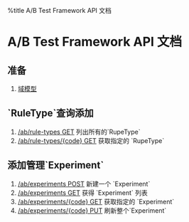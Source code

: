 %title A/B Test Framework API 文档

=A/B Test Framework API 文档=

==准备==
# [[api_doc/domains|域模型 ]]
==`RuleType`查询添加==
# [[api_doc/rule-types_get|/ab/rule-types GET]] 列出所有的`RupeType`
# [[api_doc/rule-types_id_get|/ab/rule-types/{code} GET]] 获取指定的 `RupeType`
==添加管理`Experiment`==
# [[api_doc/experiments_post|/ab/experiments POST]] 新建一个 `Experiment`
# [[api_doc/experiments_get|/ab/experiments GET]] 获得 `Experiment` 列表
# [[api_doc/experiments_id_get|/ab/experiments/{code} GET]] 获取指定的 `Experiment`
# [[api_doc/experiments_id_put|/ab/experiments/{code} PUT]] 刷新整个`Experiment`
